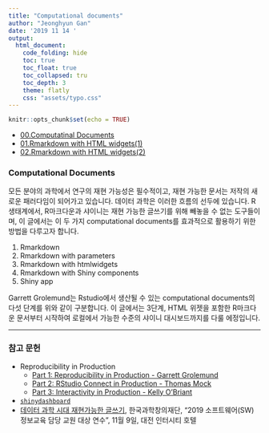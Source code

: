 ```yaml
---
title: "Computational documents"
author: "Jeonghyun Gan"
date: '2019 11 14 '
output: 
  html_document:
    code_folding: hide
    toc: true
    toc_float: true
    toc_collapsed: tru
    toc_depth: 3
    theme: flatly
    css: "assets/typo.css"
---
```


```r
knitr::opts_chunk$set(echo = TRUE)
```

- [00.Computatinal Documents](https://jhgan00.github.io/computational_docs/index.html)
- [01.Rmarkdown with HTML widgets(1)](https://jhgan00.github.io/computational_docs/widgets.html)
- [02.Rmarkdown with HTML widgets(2)](https://jhgan00.github.io/computational_docs/widgets_cross.html)

### Computational Documents

모든 분야의 과학에서 연구의 재현 가능성은 필수적이고, 재현 가능한 문서는 저작의 새로운 패러다임이 되어가고 있습니다. 데이터 과학은 이러한 흐름의 선두에 있습니다. R 생태계에서, R마크다운과 샤이니는 재현 가능한 글쓰기를 위해 빼놓을 수 없는 도구들이며, 이 글에서는 이 두 가지 computational documents를 효과적으로 활용하기 위한 방법을 다루고자 합니다. 

1. Rmarkdown
2. Rmarkdown with parameters
3. Rmarkdown with htmlwidgets
4. Rmarkdown with Shiny components
5. Shiny app

Garrett Grolemund는 Rstudio에서 생산될 수 있는 computational documents의 다섯 단계를 위와 같이 구분합니다. 이 글에서는 3단계, HTML 위젯을 포함한 R마크다운 문서부터 시작하여 로컬에서 가능한 수준의 샤이니 대시보드까지를 다룰 에정입니다.

---


### 참고 문헌

- Reproducibility in Production
    - [Part 1: Reproducibility in Production - Garrett Grolemund](https://resources.rstudio.com/webinars/reproducibility-in-production)
    - [Part 2: RStudio Connect in Production - Thomas Mock](https://resources.rstudio.com/webinars/rstudio-connect-in-production)
    - [Part 3: Interactivity in Production - Kelly O’Briant](http://pages.rstudio.net/InteractivityinProduction_WebinarRegistration.html)
- [`shinydashboard`](https://rstudio.github.io/shinydashboard/)
- [데이터 과학 시대 재현가능한 글쓰기](https://statkclee.github.io/ds-authoring/ds-kofac-writing.html#/), 한국과학창의재단, "2019 소프트웨어(SW) 정보교육 담당 교원 대상 연수", 11월 9일, 대전 인터시티 호텔